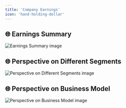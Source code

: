 ```yaml
---
title: 'Company Earnings'
icon: 'hand-holding-dollar'
---
```


## 🌐 Earnings Summary
<img
	className="block dark:hidden"
	src="/images/useCases/company-earnings-image1.jpg"
	alt="Earnings Summary image"
/>

## 🌐 Perspective on Different Segments
<img
	className="block dark:hidden"
	src="/images/useCases/company-earnings-image2.jpg"
	alt="Perspective on Different Segments image"
/>

## 🌐 Perspective on Business Model
<img
	className="block dark:hidden"
	src="/images/useCases/company-earnings-image3.jpg"
	alt="Perspective on Business Model image"
/>